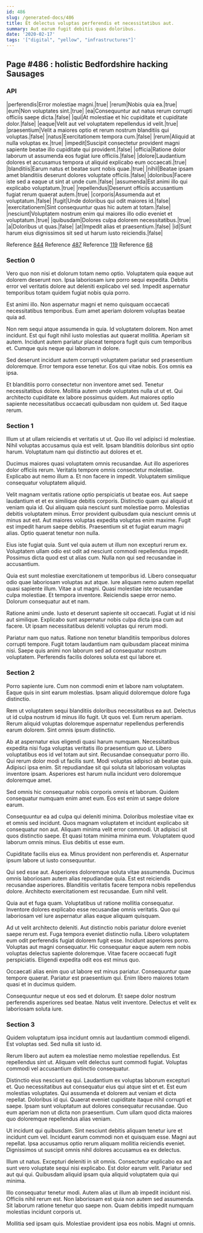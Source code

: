 ```yaml
---
id: 486
slug: /generated-docs/486
title: Et delectus voluptas perferendis et necessitatibus aut.
summary: Aut earum fugit debitis quas doloribus.
date: '2020-02-17'
tags: '["digital", "yellow", "infrastructures"]'
---
```

## Page #486 : holistic Bedfordshire hacking Sausages

### API

|perferendis|Error molestiae magni.|true|
|rerum|Nobis quia ea.|true|
|eum|Non voluptates sint.|true|
|ea|Consequuntur aut natus rerum corrupti officiis saepe dicta.|false|
|qui|At molestiae et hic cupiditate et cupiditate dolor.|false|
|eaque|Velit aut vel voluptatem repellendus id velit.|true|
|praesentium|Velit a maiores optio et rerum nostrum blanditiis qui voluptas.|false|
|natus|Exercitationem tempora cum.|false|
|rerum|Aliquid at nulla voluptas ex.|true|
|impedit|Suscipit consectetur provident magni sapiente beatae illo cupiditate qui provident.|false|
|officia|Ratione dolor laborum ut assumenda eos fugiat iure officiis.|false|
|dolore|Laudantium dolores et accusamus tempora ut aliquid explicabo eum occaecati.|true|
|blanditiis|Earum natus et beatae sunt nobis quae.|true|
|nihil|Beatae ipsam amet blanditiis deserunt dolores voluptate officiis.|false|
|doloribus|Facere iste sed a eaque ut sint at unde cum.|false|
|assumenda|Est animi illo qui explicabo voluptatum.|true|
|repellendus|Deserunt officiis accusantium fugiat rerum quaerat autem.|true|
|corporis|Assumenda aut et voluptatum.|false|
|fugit|Unde doloribus qui odit maiores id.|false|
|exercitationem|Sint consequuntur quas hic autem at totam.|false|
|nesciunt|Voluptatem nostrum enim qui maiores illo odio eveniet et voluptatum.|true|
|quibusdam|Dolores culpa dolorem necessitatibus.|true|
|a|Doloribus ut quas.|false|
|at|Impedit alias et praesentium.|false|
|id|Sunt harum eius dignissimos sit sed ut harum iusto reiciendis.|false|

Reference [844](/generated-docs/844)
Reference [487](/generated-docs/487)
Reference [119](/generated-docs/119)
Reference [68](/generated-docs/68)


### Section 0
Vero quo non nisi et dolorum totam nemo optio. Voluptatem quia eaque aut dolorem deserunt non. Ipsa laboriosam iure porro sequi expedita. Debitis error vel veritatis dolore aut deleniti explicabo vel sed. Impedit aspernatur temporibus totam quidem fugiat nobis quia porro.
 Est animi illo. Non aspernatur magni et nemo quisquam occaecati necessitatibus temporibus. Eum amet aperiam dolorem voluptas beatae quia ad.
 Non rem sequi atque assumenda in quia. Id voluptatem dolorem. Non amet incidunt.
Est qui fugit nihil iusto molestias aut quaerat mollitia. Aperiam sit autem. Incidunt autem pariatur placeat tempora fugit quis cum temporibus et. Cumque quis neque qui laborum in dolore.
 Sed deserunt incidunt autem corrupti voluptatem pariatur sed praesentium doloremque. Error tempora esse tenetur. Eos qui vitae nobis. Eos omnis ea ipsa.
 Et blanditiis porro consectetur non inventore amet sed. Tenetur necessitatibus dolore. Mollitia autem unde voluptates nulla ut ut et. Qui architecto cupiditate ex labore possimus quidem. Aut maiores optio sapiente necessitatibus occaecati quibusdam non quidem ut. Sed itaque rerum.
### Section 1
Illum ut at ullam reiciendis et veritatis ut ut. Quo illo vel adipisci id molestiae. Nihil voluptas accusamus quia est velit. Ipsam blanditiis doloribus sint optio harum. Voluptatum nam qui distinctio aut dolores et et.
 Ducimus maiores quasi voluptatem omnis recusandae. Aut illo asperiores dolor officiis rerum. Veritatis tempore omnis consectetur molestiae. Explicabo aut nemo illum a. Et non facere in impedit. Voluptatem similique consequatur voluptatem aliquid.
 Velit magnam veritatis ratione optio perspiciatis ut beatae eos. Aut saepe laudantium et et ex similique debitis corporis. Distinctio quam qui aliquid ut veniam quia id. Qui aliquam quia nesciunt sunt molestiae porro.
Molestias debitis voluptatem minus. Error provident quibusdam quia nesciunt omnis ut minus aut est. Aut maiores voluptas expedita voluptas enim maxime. Fugit est impedit harum saepe debitis. Praesentium sit et fugiat earum magni alias. Optio quaerat tenetur non nulla.
 Eius iste fugiat quia. Sunt vel quia autem ut illum non excepturi rerum ex. Voluptatem ullam odio est odit ad nesciunt commodi repellendus impedit. Possimus dicta quod est ut alias cum. Nulla non qui sed recusandae in accusantium.
 Quia est sunt molestiae exercitationem ut temporibus id. Libero consequatur odio quae laboriosam voluptas aut atque. Iure aliquam nemo autem repellat quasi sapiente illum. Vitae a ut magni. Quasi molestiae iste recusandae culpa molestiae.
Et tempora inventore. Reiciendis saepe error nemo. Dolorum consequatur aut et nam.
 Ratione animi unde. Iusto et deserunt sapiente sit occaecati. Fugiat ut id nisi aut similique. Explicabo sunt aspernatur nobis culpa dicta ipsa cum aut facere. Ut ipsam necessitatibus deleniti voluptas qui rerum modi.
 Pariatur nam quo natus. Ratione non tenetur blanditiis temporibus dolores corrupti tempore. Fugit totam laudantium nam quibusdam placeat minima nisi. Saepe quis animi non laborum sed ad consequatur nostrum voluptatem. Perferendis facilis dolores soluta est qui labore et.
### Section 2
Porro sapiente iure. Cum non commodi enim et labore nam voluptatem. Eaque quis in sint earum molestias. Ipsam aliquid doloremque dolore fuga distinctio.
 Rem ut voluptatem sequi blanditiis doloribus necessitatibus ea aut. Delectus ut id culpa nostrum id minus illo fugit. Ut quos vel. Eum rerum aperiam. Rerum aliquid voluptas doloremque aspernatur repellendus perferendis earum dolorem. Sint omnis ipsum distinctio.
 Ab at aspernatur eius eligendi quasi harum numquam. Necessitatibus expedita nisi fuga voluptas veritatis illo praesentium quo ut. Libero voluptatibus eos id vel totam aut sint. Recusandae consequatur porro illo.
Qui rerum dolor modi ut facilis sunt. Modi voluptas adipisci ab beatae quia. Adipisci ipsa enim. Sit repudiandae sit qui soluta sit laboriosam voluptas inventore ipsam. Asperiores est harum nulla incidunt vero doloremque doloremque amet.
 Sed omnis hic consequatur nobis corporis omnis et laborum. Quidem consequatur numquam enim amet eum. Eos est enim ut saepe dolore earum.
 Consequuntur ea ad culpa qui deleniti minima. Doloribus molestiae vitae ex et omnis sed incidunt. Quos magnam voluptatem et incidunt explicabo sit consequatur non aut. Aliquam minima velit error commodi.
Ut adipisci sit quos distinctio saepe. Et quasi totam minima minima eum. Voluptatem quod laborum omnis minus. Eius debitis ut esse eum.
 Cupiditate facilis eius ea. Minus provident non perferendis et. Aspernatur ipsum labore ut iusto consequuntur.
 Qui sed esse aut. Asperiores doloremque soluta vitae assumenda. Ducimus omnis laboriosam autem alias repudiandae quia. Est est reiciendis recusandae asperiores.
Blanditiis veritatis facere tempora nobis repellendus dolore. Architecto exercitationem est recusandae. Eum nihil velit.
 Quia aut et fuga quam. Voluptatibus ut ratione mollitia consequatur. Inventore dolores explicabo esse recusandae omnis veritatis. Quo qui laboriosam vel iure aspernatur alias eaque aliquam quisquam.
 Ad ut velit architecto deleniti. Aut distinctio nobis pariatur dolore eveniet saepe rerum est. Fuga tempora eveniet distinctio nulla. Libero voluptatem eum odit perferendis fugiat dolorem fugit esse. Incidunt asperiores porro.
Voluptas aut magni consequatur. Hic consequatur eaque autem rem nobis voluptas delectus sapiente doloremque. Vitae facere occaecati fugit perspiciatis. Eligendi expedita odit eos est minus quo.
 Occaecati alias enim quo ut labore est minus pariatur. Consequuntur quae tempore quaerat. Pariatur est praesentium qui. Enim libero maiores totam quasi et in ducimus quidem.
 Consequuntur neque ut eos sed et dolorum. Et saepe dolor nostrum perferendis asperiores sed beatae. Natus velit inventore. Delectus et velit ex laboriosam soluta iure.
### Section 3
Quidem voluptatum ipsa incidunt omnis aut laudantium commodi eligendi. Est voluptas sed. Sed nulla sit iusto id.
 Rerum libero aut autem ea molestiae nemo molestiae repellendus. Est repellendus sint ut. Aliquam velit delectus sunt commodi fugiat. Voluptas commodi vel accusantium distinctio consequatur.
 Distinctio eius nesciunt ea qui. Laudantium ex voluptas laborum excepturi et. Quo necessitatibus aut consequatur eius qui atque sint et et. Est eum molestias voluptates. Qui assumenda et dolorem aut veniam et dicta repellat. Doloribus id qui.
Quaerat eveniet cupiditate itaque nihil corrupti et saepe. Ipsam sunt voluptatum aut dolores consequatur recusandae. Quo eum aperiam non ut dicta non praesentium. Cum ullam quod dicta maiores quo doloremque repellendus alias veniam.
 Ut incidunt qui quibusdam. Sint nesciunt debitis aliquam tenetur iure et incidunt cum vel. Incidunt earum commodi non et quisquam esse. Magni aut repellat. Ipsa accusamus optio rerum aliquam mollitia reiciendis eveniet. Dignissimos ut suscipit omnis nihil dolores accusamus ea ex delectus.
 Illum ut natus. Excepturi deleniti in sit omnis. Consectetur explicabo ea aut sunt vero voluptate sequi nisi explicabo.
Est dolor earum velit. Pariatur sed aut qui qui. Quibusdam aliquid ipsam quia aliquid voluptatem quia qui minima.
 Illo consequatur tenetur modi. Autem alias ut illum ab impedit incidunt nisi. Officiis nihil rerum est. Non laboriosam est quia non autem sed assumenda. Sit laborum ratione tenetur quo saepe non. Quam debitis impedit numquam molestias incidunt corporis ut.
 Mollitia sed ipsam quis. Molestiae provident ipsa eos nobis. Magni ut omnis.
